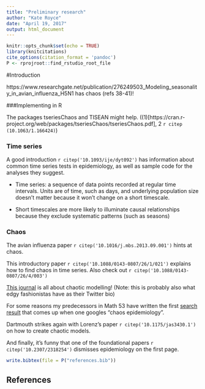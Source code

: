 ---
title: "Preliminary research"
author: "Kate Royce"
date: "April 19, 2017"
output: html_document
---

```{r setup, include=FALSE}
knitr::opts_chunk$set(echo = TRUE)
library(knitcitations)
cite_options(citation_format = 'pandoc')
P <- rprojroot::find_rstudio_root_file
```

#Introduction

https://www.researchgate.net/publication/276249503_Modeling_seasonality_in_avian_influenza_H5N1 has chaos (refs 38-41)!

###Implementing in R

The packages tseriesChaos and TISEAN might help. ((1)[https://cran.r-project.org/web/packages/tseriesChaos/tseriesChaos.pdf], 2 `r citep (10.1063/1.166424)`)

### Time series

A good introduction `r citep('10.1093/ije/dyt092')` has information about common time series tests in epidemiology, as well as sample code for the analyses they suggest.

- Time series: a sequence of data points recorded at regular time intervals. Units are of time, such as days, and underlying population size doesn't matter because it won't change on a short timescale.

- Short timescales are more likely to illuminate causal relationships because they exclude systematic patterns (such as seasons)

### Chaos

The avian influenza paper `r citep('10.1016/j.mbs.2013.09.001')` hints at chaos.

This introductory paper `r citep('10.1088/0143-0807/26/1/021')` explains how to find chaos in time series. Also check out `r citep('10.1088/0143-0807/26/4/003')`

[This journal](http://www.cmsim.eu/) is all about chaotic modelling! (Note: this is probably also what edgy fashionistas have as their Twitter bio)

For some reasons my predecessors in Math 53 have written the first [search result](https://math.dartmouth.edu/archive/m53f09/public_html/proj/Jon_writeup.pdf) that comes up when one googles "chaos epidemiology".

Dartmouth strikes again with Lorenz's paper `r citep('10.1175/jas3430.1')` on how to create chaotic models.


And finally, it's funny that one of the foundational papers `r citep('10.2307/2318254')` dismisses epidemiology on the first page.

```{r, include=FALSE}
write.bibtex(file = P("references.bib"))
```

## References

<div id="refs"></div>

